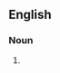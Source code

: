 {{also|safe-crackers}}

==English==

===Noun===
{{head|en|noun form}}

# {{plural of|safecracker|lang=en}}